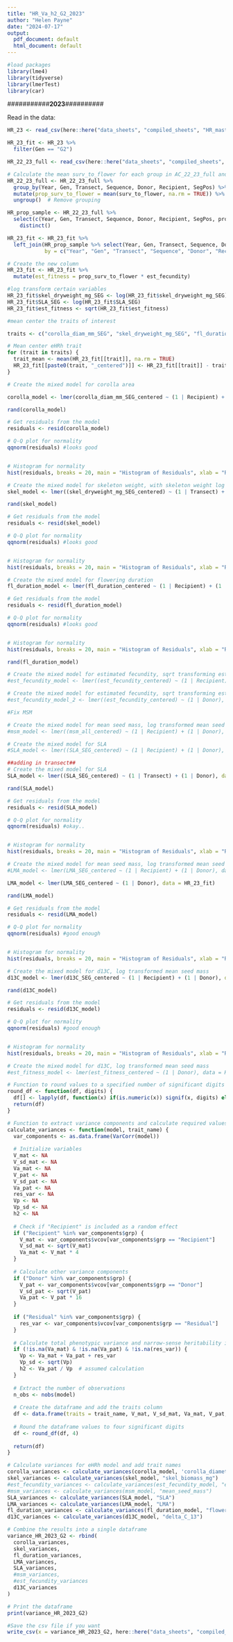 ```yaml
---
title: "HR_Va_h2_G2_2023"
author: "Helen Payne"
date: "2024-07-17"
output:
  pdf_document: default
  html_document: default
---
```



```r
#load packages
library(lme4)
library(tidyverse)
library(lmerTest)
library(car)
```


###########**2023**##########

Read in the data:
```r
HR_23 <- read_csv(here::here("data_sheets", "compiled_sheets", "HR_mastersheet_Fitness-mains_2023.csv"))

HR_23_fit <- HR_23 %>% 
  filter(Gen == "G2")

HR_22_23_full <- read_csv(here::here("data_sheets", "compiled_sheets", "HR_22_23_full.csv"))
```

```r
# Calculate the mean surv_to_flower for each group in AC_22_23_full and add it as a new column
HR_22_23_full <- HR_22_23_full %>%
  group_by(Year, Gen, Transect, Sequence, Donor, Recipient, SegPos) %>%
  mutate(prop_surv_to_flower = mean(surv_to_flower, na.rm = TRUE)) %>%
  ungroup()  # Remove grouping

HR_prop_sample <- HR_22_23_full %>%
  select(c(Year, Gen, Transect, Sequence, Donor, Recipient, SegPos, prop_surv_to_flower))  %>%
    distinct()

HR_23_fit <- HR_23_fit %>%
  left_join(HR_prop_sample %>% select(Year, Gen, Transect, Sequence, Donor, Recipient, SegPos, prop_surv_to_flower),
            by = c("Year", "Gen", "Transect", "Sequence", "Donor", "Recipient"))

# Create the new column
HR_23_fit <- HR_23_fit %>%
  mutate(est_fitness = prop_surv_to_flower * est_fecundity)
```


```r
#log transform certain variables
HR_23_fit$skel_dryweight_mg_SEG <- log(HR_23_fit$skel_dryweight_mg_SEG)
HR_23_fit$SLA_SEG <- log(HR_23_fit$SLA_SEG)
HR_23_fit$est_fitness <- sqrt(HR_23_fit$est_fitness)

#mean center the traits of interest

traits <- c("corolla_diam_mm_SEG", "skel_dryweight_mg_SEG", "fl_duration", "est_fecundity", "msm_all", "SLA_SEG", "LMA_SEG", "d13C_SEG", "est_fitness")

# Mean center eHRh trait
for (trait in traits) {
  trait_mean <- mean(HR_23_fit[[trait]], na.rm = TRUE)
  HR_23_fit[[paste0(trait, "_centered")]] <- HR_23_fit[[trait]] - trait_mean
}
```


```r
# Create the mixed model for corolla area

corolla_model <- lmer(corolla_diam_mm_SEG_centered ~ (1 | Recipient) + (1 | Donor), data = HR_23_fit)

rand(corolla_model)

# Get residuals from the model
residuals <- resid(corolla_model)

# Q-Q plot for normality
qqnorm(residuals) #looks good


# Histogram for normality
hist(residuals, breaks = 20, main = "Histogram of Residuals", xlab = "Residuals") #normal
```

```r
# Create the mixed model for skeleton weight, with skeleton weight log transformed
skel_model <- lmer((skel_dryweight_mg_SEG_centered) ~ (1 | Transect) + (1 | Recipient) + (1 | Donor), data = HR_23_fit) #Singular

rand(skel_model)

# Get residuals from the model
residuals <- resid(skel_model)

# Q-Q plot for normality
qqnorm(residuals) #looks good


# Histogram for normality
hist(residuals, breaks = 20, main = "Histogram of Residuals", xlab = "Residuals") #normal

```


```r
# Create the mixed model for flowering duration
fl_duration_model <- lmer(fl_duration_centered ~ (1 | Recipient) + (1 | Donor), data = HR_23_fit)

# Get residuals from the model
residuals <- resid(fl_duration_model)

# Q-Q plot for normality
qqnorm(residuals) #looks good


# Histogram for normality
hist(residuals, breaks = 20, main = "Histogram of Residuals", xlab = "Residuals") #normal

rand(fl_duration_model)
```


```r
# Create the mixed model for estimated fecundity, sqrt transforming estimated fecundity
#est_fecundity_model <- lmer((est_fecundity_centered) ~ (1 | Recipient) + (1 | Donor), data = HR_23_fit) #Singular

# Create the mixed model for estimated fecundity, sqrt transforming estimated fecundity
#est_fecundity_model_2 <- lmer((est_fecundity_centered) ~ (1 | Donor), data = HR_23_fit) #singular

```


```r
#Fix MSM

# Create the mixed model for mean seed mass, log transformed mean seed mass
#msm_model <- lmer((msm_all_centered) ~ (1 | Recipient) + (1 | Donor), data = HR_23_fit) #singular

```

```r
# Create the mixed model for SLA
#SLA_model <- lmer((SLA_SEG_centered) ~ (1 | Recipient) + (1 | Donor), data = HR_23_fit) #Singular

##adding in transect##
# Create the mixed model for SLA
SLA_model <- lmer((SLA_SEG_centered) ~ (1 | Transect) + (1 | Donor), data = HR_23_fit)

rand(SLA_model)

# Get residuals from the model
residuals <- resid(SLA_model)

# Q-Q plot for normality
qqnorm(residuals) #okay.. 


# Histogram for normality
hist(residuals, breaks = 20, main = "Histogram of Residuals", xlab = "Residuals") #definitely a few outliers, but maybe okay?

```


```r
# Create the mixed model for mean seed mass, log transformed mean seed mass
#LMA_model <- lmer(LMA_SEG_centered ~ (1 | Recipient) + (1 | Donor), data = HR_23_fit) #Singular

LMA_model <- lmer(LMA_SEG_centered ~ (1 | Donor), data = HR_23_fit)

rand(LMA_model)

# Get residuals from the model
residuals <- resid(LMA_model)

# Q-Q plot for normality
qqnorm(residuals) #good enough


# Histogram for normality
hist(residuals, breaks = 20, main = "Histogram of Residuals", xlab = "Residuals") #normal-ish

```

```r
# Create the mixed model for d13C, log transformed mean seed mass
d13C_model <- lmer(d13C_SEG_centered ~ (1 | Recipient) + (1 | Donor), data = HR_23_fit)

rand(d13C_model)

# Get residuals from the model
residuals <- resid(d13C_model)

# Q-Q plot for normality
qqnorm(residuals) #good enough


# Histogram for normality
hist(residuals, breaks = 20, main = "Histogram of Residuals", xlab = "Residuals") #normal-ish

```

```r
# Create the mixed model for d13C, log transformed mean seed mass
#est_fitness_model <- lmer(est_fitness_centered ~ (1 | Donor), data = HR_23_fit) #singular
```

```r

# Function to round values to a specified number of significant digits
round_df <- function(df, digits) {
  df[] <- lapply(df, function(x) if(is.numeric(x)) signif(x, digits) else x)
  return(df)
}

# Function to extract variance components and calculate required values
calculate_variances <- function(model, trait_name) {
  var_components <- as.data.frame(VarCorr(model))
  
  # Initialize variables
  V_mat <- NA
  V_sd_mat <- NA
  Va_mat <- NA
  V_pat <- NA
  V_sd_pat <- NA
  Va_pat <- NA
  res_var <- NA
  Vp <- NA
  Vp_sd <- NA
  h2 <- NA
  
  # Check if "Recipient" is included as a random effect
  if ("Recipient" %in% var_components$grp) {
    V_mat <- var_components$vcov[var_components$grp == "Recipient"]
    V_sd_mat <- sqrt(V_mat)
    Va_mat <- V_mat * 4
  }
  
  # Calculate other variance components
  if ("Donor" %in% var_components$grp) {
    V_pat <- var_components$vcov[var_components$grp == "Donor"]
    V_sd_pat <- sqrt(V_pat)
    Va_pat <- V_pat * 16
  }
  
  if ("Residual" %in% var_components$grp) {
    res_var <- var_components$vcov[var_components$grp == "Residual"]
  }
  
  # Calculate total phenotypic variance and narrow-sense heritability if components are available
  if (!is.na(Va_mat) & !is.na(Va_pat) & !is.na(res_var)) {
    Vp <- Va_mat + Va_pat + res_var
    Vp_sd <- sqrt(Vp)
    h2 <- Va_pat / Vp  # assumed calculation
  }
  
  # Extract the number of observations
  n_obs <- nobs(model)
  
  # Create the dataframe and add the traits column
  df <- data.frame(traits = trait_name, V_mat, V_sd_mat, Va_mat, V_pat, V_sd_pat, Va_pat, Vp, Vp_sd, h2, n_obs)
  
  # Round the dataframe values to four significant digits
  df <- round_df(df, 4)
  
  return(df)
}

# Calculate variances for eHRh model and add trait names
corolla_variances <- calculate_variances(corolla_model, 'corolla_diameter')
skel_variances <- calculate_variances(skel_model, "skel_biomass_mg")
#est_fecundity_variances <- calculate_variances(est_fecundity_model, "estimated_fecundity")
#msm_variances <- calculate_variances(msm_model, "mean_seed_mass")
SLA_variances <- calculate_variances(SLA_model, "SLA")
LMA_variances <- calculate_variances(LMA_model, "LMA")
fl_duration_variances <- calculate_variances(fl_duration_model, "flowering duration")
d13C_variances <- calculate_variances(d13C_model, "delta_C_13")

# Combine the results into a single dataframe
variance_HR_2023_G2 <- rbind(
  corolla_variances,
  skel_variances,
  fl_duration_variances,
  LMA_variances,
  SLA_variances,
  #msm_variances,
  #est_fecundity_variances
  d13C_variances
)

# Print the dataframe
print(variance_HR_2023_G2)

```


```r
#Save the csv file if you want
write_csv(x = variance_HR_2023_G2, here::here("data_sheets", "compiled_sheets", "HR_Va_h2_R_2023.csv"))

```

